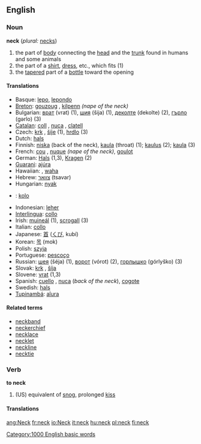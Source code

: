 ==English==
{{wikipedia}}
===Noun===
'''neck''' (''plural:'' [[necks]])

# the part of [[body]] connecting the [[head]] and the [[trunk]] found in humans and some animals
# the part of a [[shirt]], [[dress]], etc., which fits (1)
# the [[taper]]ed part of a [[bottle]] toward the opening

====Translations====
*Basque: [[lepo]], [[lepondo]]
*[[Breton]]: [[gouzoug]] {{m}}, [[kilpenn]] {{m}} ''(nape of the neck)''
*Bulgarian: [[врат]] (vrat) {{m}} (1), [[шия]] (šija) {{f}} (1), [[деколте]] (dekolte) {{n}} (2), [[гърло]] (gərlo) {{n}} (3)
*[[Catalan]]: [[coll]] {{m}}, [[nuca]] {{f}}, [[clatell]] {{m}}
*Czech: [[krk]] {{m}}, [[šíje]]  {{f}} (1), [[hrdlo]] {{n}} (3)
*Dutch: [[hals]] {{m}}
*Finnish: [[niska]] (back of the neck), [[kaula]] (throat) (1); [[kaulus]] (2); [[kaula]] (3)
*French: [[cou]] {{m}}, [[nuque]] {{f}} ''(nape of the neck)'', [[goulot]] {{m}}
*German: [[Hals]] {{m}} (1,3), [[Kragen]] (2)
*[[Guarani]]: [[ajúra]]
*Hawaiian: {{Unicode|[[ʻāʻī]]}}, [[waha]]
*Hebrew: [[צוואר]] (tsavar)
*Hungarian: [[nyak]]
*{{io}}: [[kolo]]
*Indonesian: [[leher]]
*[[Interlingua]]: [[collo]]
*Irish: [[muineál]] {{m}} (1), [[scrogall]] {{m}} (3)
*Italian: [[collo]] {{m}}
*Japanese: [[首]] ([[くび]], kubí)
*Korean: [[목]] (mok)
*Polish: [[szyja]] {{f}}
*Portuguese: [[pescoço]] {{m}}
*Russian: [[шея]] (šéja) {{f}} (1), [[ворот]] (vórot) {{m}} (2), [[горлышко]] (górlyško) {{n}} (3)
*Slovak: [[krk]] {{m}}, [[šíja]] {{f}}
*Slovene: [[vrat]] {{m}} (1,3)
*Spanish: [[cuello]] {{m}}, [[nuca]] {{f}} (''back of the neck''), [[cogote]]
*Swedish: [[hals]] {{c}}
*[[Tupinambá]]: [[aîura]]

====Related terms====
*[[neckband]]
*[[neckerchief]]
*[[necklace]]
*[[necklet]]
*[[neckline]]
*[[necktie]]

===Verb===
'''to neck'''
#(US) equivalent of [[snog]], prolonged [[kiss]]

====Translations====


[[Category:1000 English basic words]]

[[ang:Neck]]
[[fr:neck]]
[[io:Neck]]
[[it:neck]]
[[hu:neck]]
[[pl:neck]]
[[fi:neck]]